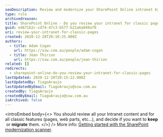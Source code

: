 ```yaml
---
seoDescription: Review and modernize your SharePoint Online intranet by keeping or migrating classic pages and features.
type: rule
archivedreason:
title: SharePoint Online - Do you review your intranet for classic pages?
guid: e4671b2c-cd74-47c3-b577-b21a6a049af0
uri: review-your-intranet-for-classic-pages
created: 2020-12-28T20:10:25.000Z
authors:
  - title: Adam Cogan
    url: https://ssw.com.au/people/adam-cogan
  - title: Jean Thirion
    url: https://ssw.com.au/people/jean-thirion
related: []
redirects:
  - sharepoint-online-do-you-review-your-intranet-for-classic-pages
lastUpdated: 2020-12-28T20:15:22.000Z
lastUpdatedBy: TiagoAraujo
lastUpdatedByEmail: TiagoAraujo@ssw.com.au
createdBy: TiagoAraujo
createdByEmail: TiagoAraujo@ssw.com.au
isArchived: false
---
```


<introEmbed
  body={<>
You should review all your Intranet content and for all classic features (pages, web parts, etc…), and decide if you want to **keep**  or **migrate** them.
  </>}
/>
More info: [Getting started with the SharePoint modernization scanner](https://docs.microsoft.com/en-us/sharepoint/dev/transform/modernize-scanner?WT.mc_id=M365-MVP-33518).
